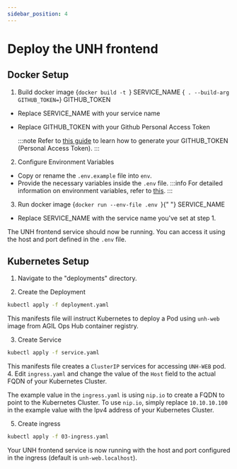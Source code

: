 ```yaml
---
sidebar_position: 4
---
```



# Deploy the UNH frontend

## Docker Setup

1. Build docker image
   <CodeBlock language="bash">
     {`docker build -t `}
     <span className="highlight">SERVICE_NAME</span>
     {` . --build-arg GITHUB_TOKEN=`}
     <span className="highlight">GITHUB_TOKEN</span>
   </CodeBlock>

- Replace <span className="highlight">SERVICE_NAME</span> with your service name
- Replace <span className="highlight">GITHUB_TOKEN</span> with your Github Personal Access Token

  :::note
  Refer to [this guide](https://docs.github.com/en/authentication/keeping-your-account-and-data-secure/managing-your-personal-access-tokens) to learn how to generate your GITHUB_TOKEN (Personal Access Token).
  :::

2. Configure Environment Variables

- Copy or rename the `.env.example` file into `env`.
- Provide the necessary variables inside the `.env` file.
  :::info
  For detailed information on environment variables, refer to [this](../configuration/unh-web.mdx).
  :::

3. Run docker image
   <CodeBlock language="bash">
     {`docker run --env-file .env `}{" "}
     <span className="highlight">SERVICE_NAME</span>
   </CodeBlock>

- Replace <span className="highlight">SERVICE_NAME</span> with the service name you've set at step 1.

The UNH frontend service should now be running. You can access it using the host and port defined in the `.env` file.

## Kubernetes Setup

1. Navigate to the "deployments" directory.

2. Create the Deployment

```bash
kubectl apply -f deployment.yaml
```

This manifests file will instruct Kubernetes to deploy a Pod using `unh-web` image from AGIL Ops Hub container registry.

3. Create Service

```bash
kubectl apply -f service.yaml
```

This manifests file creates a `ClusterIP` services for accessing `UNH-WEB` pod. 4. Edit `ingress.yaml` and change the value of the `Host` field to the actual FQDN of your Kubernetes Cluster.

The example value in the `ingress.yaml` is using `nip.io` to create a FQDN to point to the Kubernetes Cluster.
To use `nip.io`, simply replace `10.10.10.100` in the example value with the Ipv4 address of your Kubernetes Cluster.

5. Create ingress

```bash
kubectl apply -f 03-ingress.yaml
```

Your UNH frontend service is now running with the host and port configured in the ingress (default is `unh-web.localhost`).

